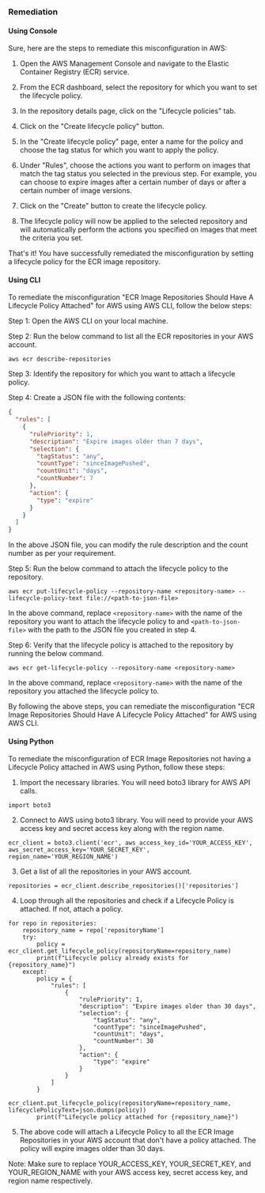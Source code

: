 ### Remediation

#### Using Console

Sure, here are the steps to remediate this misconfiguration in AWS:

1. Open the AWS Management Console and navigate to the Elastic Container Registry (ECR) service.

2. From the ECR dashboard, select the repository for which you want to set the lifecycle policy.

3. In the repository details page, click on the "Lifecycle policies" tab.

4. Click on the "Create lifecycle policy" button.

5. In the "Create lifecycle policy" page, enter a name for the policy and choose the tag status for which you want to apply the policy.

6. Under "Rules", choose the actions you want to perform on images that match the tag status you selected in the previous step. For example, you can choose to expire images after a certain number of days or after a certain number of image versions.

7. Click on the "Create" button to create the lifecycle policy.

8. The lifecycle policy will now be applied to the selected repository and will automatically perform the actions you specified on images that meet the criteria you set.

That's it! You have successfully remediated the misconfiguration by setting a lifecycle policy for the ECR image repository.

#### Using CLI

To remediate the misconfiguration "ECR Image Repositories Should Have A Lifecycle Policy Attached" for AWS using AWS CLI, follow the below steps:

Step 1: Open the AWS CLI on your local machine.

Step 2: Run the below command to list all the ECR repositories in your AWS account.

```
aws ecr describe-repositories
```

Step 3: Identify the repository for which you want to attach a lifecycle policy.

Step 4: Create a JSON file with the following contents:

```json
{
  "rules": [
    {
      "rulePriority": 1,
      "description": "Expire images older than 7 days",
      "selection": {
        "tagStatus": "any",
        "countType": "sinceImagePushed",
        "countUnit": "days",
        "countNumber": 7
      },
      "action": {
        "type": "expire"
      }
    }
  ]
}
```

In the above JSON file, you can modify the rule description and the count number as per your requirement.

Step 5: Run the below command to attach the lifecycle policy to the repository.

```
aws ecr put-lifecycle-policy --repository-name <repository-name> --lifecycle-policy-text file://<path-to-json-file>
```

In the above command, replace `<repository-name>` with the name of the repository you want to attach the lifecycle policy to and `<path-to-json-file>` with the path to the JSON file you created in step 4.

Step 6: Verify that the lifecycle policy is attached to the repository by running the below command.

```
aws ecr get-lifecycle-policy --repository-name <repository-name>
```

In the above command, replace `<repository-name>` with the name of the repository you attached the lifecycle policy to.

By following the above steps, you can remediate the misconfiguration "ECR Image Repositories Should Have A Lifecycle Policy Attached" for AWS using AWS CLI.

#### Using Python

To remediate the misconfiguration of ECR Image Repositories not having a Lifecycle Policy attached in AWS using Python, follow these steps:

1. Import the necessary libraries. You will need boto3 library for AWS API calls.

```
import boto3
```

2. Connect to AWS using boto3 library. You will need to provide your AWS access key and secret access key along with the region name.

```
ecr_client = boto3.client('ecr', aws_access_key_id='YOUR_ACCESS_KEY', aws_secret_access_key='YOUR_SECRET_KEY', region_name='YOUR_REGION_NAME')
```

3. Get a list of all the repositories in your AWS account.

```
repositories = ecr_client.describe_repositories()['repositories']
```

4. Loop through all the repositories and check if a Lifecycle Policy is attached. If not, attach a policy.

```
for repo in repositories:
    repository_name = repo['repositoryName']
    try:
        policy = ecr_client.get_lifecycle_policy(repositoryName=repository_name)
        print(f"Lifecycle policy already exists for {repository_name}")
    except:
        policy = {
            "rules": [
                {
                    "rulePriority": 1,
                    "description": "Expire images older than 30 days",
                    "selection": {
                        "tagStatus": "any",
                        "countType": "sinceImagePushed",
                        "countUnit": "days",
                        "countNumber": 30
                    },
                    "action": {
                        "type": "expire"
                    }
                }
            ]
        }
        ecr_client.put_lifecycle_policy(repositoryName=repository_name, lifecyclePolicyText=json.dumps(policy))
        print(f"Lifecycle policy attached for {repository_name}")
```

5. The above code will attach a Lifecycle Policy to all the ECR Image Repositories in your AWS account that don't have a policy attached. The policy will expire images older than 30 days.

Note: Make sure to replace YOUR_ACCESS_KEY, YOUR_SECRET_KEY, and YOUR_REGION_NAME with your AWS access key, secret access key, and region name respectively.

